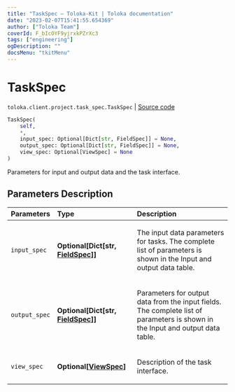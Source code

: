 ```yaml
---
title: "TaskSpec — Toloka-Kit | Toloka documentation"
date: "2023-02-07T15:41:55.654369"
author: ["Toloka Team"]
coverId: F_bIcOYF9yjrxkPZrXc3
tags: ["engineering"]
ogDescription: ""
docsMenu: "tkitMenu"
---
```


# TaskSpec
`toloka.client.project.task_spec.TaskSpec` | [Source code](https://github.com/Toloka/toloka-kit/blob/v1.1.3/src/client/project/task_spec.py#L8)

```python
TaskSpec(
    self,
    *,
    input_spec: Optional[Dict[str, FieldSpec]] = None,
    output_spec: Optional[Dict[str, FieldSpec]] = None,
    view_spec: Optional[ViewSpec] = None
)
```

Parameters for input and output data and the task interface.

## Parameters Description

| Parameters | Type | Description |
| :----------| :----| :-----------|
`input_spec`|**Optional\[Dict\[str, [FieldSpec](/docs-new/toloka-kit/reference/toloka.client.project.field_spec.FieldSpec)\]\]**|<p>The input data parameters for tasks. The complete list of parameters is shown in the Input and output data table.</p>
`output_spec`|**Optional\[Dict\[str, [FieldSpec](/docs-new/toloka-kit/reference/toloka.client.project.field_spec.FieldSpec)\]\]**|<p>Parameters for output data from the input fields. The complete list of parameters is shown in the Input and output data table.</p>
`view_spec`|**Optional\[[ViewSpec](/docs-new/toloka-kit/reference/toloka.client.project.view_spec.ViewSpec)\]**|<p>Description of the task interface.</p>
